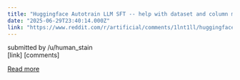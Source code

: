 ```yaml
---
title: "Huggingface Autotrain LLM SFT -- help with dataset and column mapping"
date: "2025-06-29T23:40:14.000Z"
link: "https://www.reddit.com/r/artificial/comments/1lnt1ll/huggingface_autotrain_llm_sft_help_with_dataset/"
---
```


submitted by    /u/human_stain  
 [link]   [comments]

[Read more](https://www.reddit.com/r/artificial/comments/1lnt1ll/huggingface_autotrain_llm_sft_help_with_dataset/)
